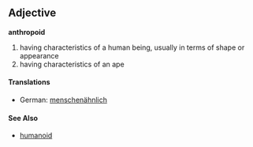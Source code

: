 == Adjective ==
'''anthropoid'''
#having characteristics of a human being, usually in terms of shape or appearance
#having characteristics of an ape

====Translations====
*German: [[menschenähnlich]]

====See Also====
*[[humanoid]]